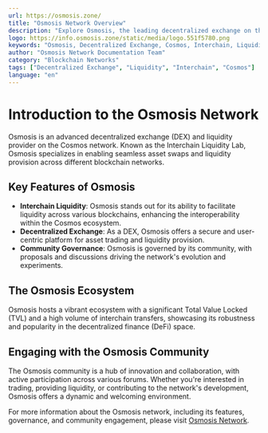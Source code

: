 ```yaml
---
url: https://osmosis.zone/
title: "Osmosis Network Overview"
description: "Explore Osmosis, the leading decentralized exchange on the Cosmos network, offering innovative solutions for liquidity and interchain transfers."
logo: https://info.osmosis.zone/static/media/logo.551f5780.png
keywords: "Osmosis, Decentralized Exchange, Cosmos, Interchain, Liquidity, DEX"
author: "Osmosis Network Documentation Team"
category: "Blockchain Networks"
tags: ["Decentralized Exchange", "Liquidity", "Interchain", "Cosmos"]
language: "en"
---
```


# Introduction to the Osmosis Network

Osmosis is an advanced decentralized exchange (DEX) and liquidity provider on the Cosmos network. Known as the Interchain Liquidity Lab, Osmosis specializes in enabling seamless asset swaps and liquidity provision across different blockchain networks.

## Key Features of Osmosis

- **Interchain Liquidity**: Osmosis stands out for its ability to facilitate liquidity across various blockchains, enhancing the interoperability within the Cosmos ecosystem.
- **Decentralized Exchange**: As a DEX, Osmosis offers a secure and user-centric platform for asset trading and liquidity provision.
- **Community Governance**: Osmosis is governed by its community, with proposals and discussions driving the network's evolution and experiments.

## The Osmosis Ecosystem

Osmosis hosts a vibrant ecosystem with a significant Total Value Locked (TVL) and a high volume of interchain transfers, showcasing its robustness and popularity in the decentralized finance (DeFi) space.

## Engaging with the Osmosis Community

The Osmosis community is a hub of innovation and collaboration, with active participation across various forums. Whether you're interested in trading, providing liquidity, or contributing to the network's development, Osmosis offers a dynamic and welcoming environment.

For more information about the Osmosis network, including its features, governance, and community engagement, please visit [Osmosis Network](https://osmosis.zone/).

